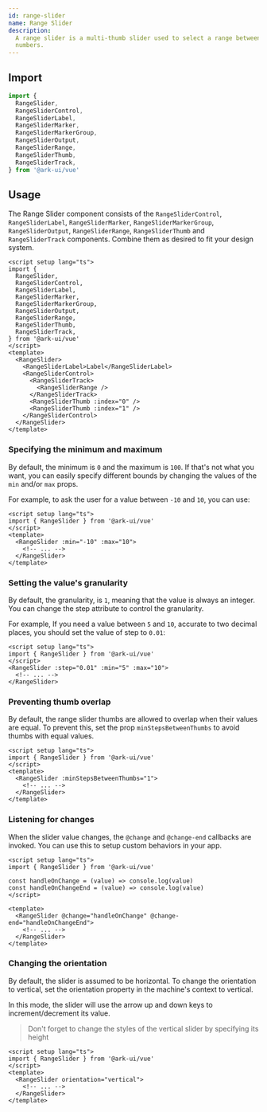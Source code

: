 ```yaml
---
id: range-slider
name: Range Slider
description:
  A range slider is a multi-thumb slider used to select a range between two
  numbers.
---
```


## Import

```ts
import {
  RangeSlider,
  RangeSliderControl,
  RangeSliderLabel,
  RangeSliderMarker,
  RangeSliderMarkerGroup,
  RangeSliderOutput,
  RangeSliderRange,
  RangeSliderThumb,
  RangeSliderTrack,
} from '@ark-ui/vue'
```

## Usage

The Range Slider component consists of the `RangeSliderControl`,
`RangeSliderLabel`, `RangeSliderMarker`, `RangeSliderMarkerGroup`,
`RangeSliderOutput`, `RangeSliderRange`, `RangeSliderThumb` and
`RangeSliderTrack` components. Combine them as desired to fit your design
system.

```vue
<script setup lang="ts">
import {
  RangeSlider,
  RangeSliderControl,
  RangeSliderLabel,
  RangeSliderMarker,
  RangeSliderMarkerGroup,
  RangeSliderOutput,
  RangeSliderRange,
  RangeSliderThumb,
  RangeSliderTrack,
} from '@ark-ui/vue'
</script>
<template>
  <RangeSlider>
    <RangeSliderLabel>Label</RangeSliderLabel>
    <RangeSliderControl>
      <RangeSliderTrack>
        <RangeSliderRange />
      </RangeSliderTrack>
      <RangeSliderThumb :index="0" />
      <RangeSliderThumb :index="1" />
    </RangeSliderControl>
  </RangeSlider>
</template>
```

### Specifying the minimum and maximum

By default, the minimum is `0` and the maximum is `100`. If that's not what you
want, you can easily specify different bounds by changing the values of the
`min` and/or `max` props.

For example, to ask the user for a value between `-10` and `10`, you can use:

```vue
<script setup lang="ts">
import { RangeSlider } from '@ark-ui/vue'
</script>
<template>
  <RangeSlider :min="-10" :max="10">
    <!-- ... -->
  </RangeSlider>
</template>
```

### Setting the value's granularity

By default, the granularity, is `1`, meaning that the value is always an
integer. You can change the step attribute to control the granularity.

For example, If you need a value between `5` and `10`, accurate to two decimal
places, you should set the value of step to `0.01`:

```vue
<script setup lang="ts">
import { RangeSlider } from '@ark-ui/vue'
</script>
<RangeSlider :step="0.01" :min="5" :max="10">
  <!-- ... -->
</RangeSlider>
```

### Preventing thumb overlap

By default, the range slider thumbs are allowed to overlap when their values are
equal. To prevent this, set the prop `minStepsBetweenThumbs` to avoid thumbs
with equal values.

```vue
<script setup lang="ts">
import { RangeSlider } from '@ark-ui/vue'
</script>
<template>
  <RangeSlider :minStepsBetweenThumbs="1">
    <!-- ... -->
  </RangeSlider>
</template>
```

### Listening for changes

When the slider value changes, the `@change` and `@change-end` callbacks are
invoked. You can use this to setup custom behaviors in your app.

```vue
<script setup lang="ts">
import { RangeSlider } from '@ark-ui/vue'

const handleOnChange = (value) => console.log(value)
const handleOnChangeEnd = (value) => console.log(value)
</script>

<template>
  <RangeSlider @change="handleOnChange" @change-end="handleOnChangeEnd">
    <!-- ... -->
  </RangeSlider>
</template>
```

### Changing the orientation

By default, the slider is assumed to be horizontal. To change the orientation to
vertical, set the orientation property in the machine's context to vertical.

In this mode, the slider will use the arrow up and down keys to
increment/decrement its value.

> Don't forget to change the styles of the vertical slider by specifying its
> height

```vue
<script setup lang="ts">
import { RangeSlider } from '@ark-ui/vue'
</script>
<template>
  <RangeSlider orientation="vertical">
    <!-- ... -->
  </RangeSlider>
</template>
```
